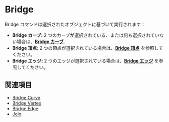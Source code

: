 
# Bridge

<Reference shortcut="" command="Bridge" button="" />

Bridge コマンドは選択されたオブジェクトに基づいて実行されます：
   - **Bridge カーブ:** 2 つのカーブが選択されている、または何も選択されていない場合は、[**Bridge カーブ**](bridge-curve).
   - **Bridge 頂点:** 2 つの頂点が選択されている場合は、[**Bridge 頂点**](bridge-vertex) を参照してください。
   - **Bridge エッジ:** 2 つのエッジが選択されている場合は、[**Bridge エッジ**](bridge-edge) を参照してください。

## 関連項目
- [Bridge Curve](bridge-curve)
- [Bridge Vertex](bridge-vertex)
- [Bridge Edge](bridge-edge)
- [Join](join)